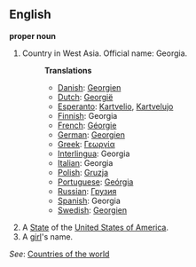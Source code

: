 ==English==

'''proper noun'''

# Country in West Asia. Official name: Georgia.
#:'''Translations'''
#:*[[Danish]]: [[Georgien]]
#:*[[Dutch]]: [[Georgië]]
#:*[[Esperanto]]: [[Kartvelio]], [[Kartvelujo]]
#:*[[Finnish]]: Georgia
#:*[[French]]: [[Géorgie]]
#:*[[German]]: [[Georgien]]
#:*[[Greek]]: [[Γεωργία]]
#:*[[Interlingua]]: Georgia
#:*[[Italian]]: Georgia
#:*[[Polish]]: [[Gruzja]]
#:*[[Portuguese]]: [[Geórgia]]
#:*[[Russian]]: [[Грузия]]
#:*[[Spanish]]: Georgia
#:*[[Swedish]]: [[Georgien]]
# A [[State]] of the [[United States of America]].
# A [[girl]]'s name.

''See'': [[Countries of the world]]